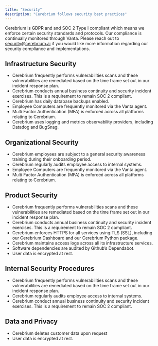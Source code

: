 ```yaml
---
title: "Security"
description: "Cerebrium follows security best practices"
---
```


Cerebrium is GDPR and and SOC 2 Type I compliant which means we enforce certain security standards and protocols. Our compliance is continually monitored through Vanta. Please reach out to security@cerebrium.ai if you would like more information regarding our security compliance and implementations.

## Infrastructure Security

- Cerebrium frequently performs vulnerabilities scans and these vulnerabilities are remediated based on the time frame set out in our incident response plan.
- Cerebrium conducts annual business continuity and security incident exercises. This is a requirement to remain SOC 2 compliant.
- Cerebrium has daily database backups enabled.
- Employee Computers are frequently monitored via the Vanta agent.
- Multi Factor Authentication (MFA) is enforced across all platforms relating to Cerebrium.
- Cerebrium uses logging and metrics observability providers, including Datadog and BugSnag.

## Organizational Security

- Cerebrium employees are subject to a general security awareness training during their onboarding period.
- Cerebrium regularly audits employee access to internal systems.
- Employee Computers are frequently monitored via the Vanta agent.
- Multi Factor Authentication (MFA) is enforced across all platforms relating to Cerebrium.

## Product Security

- Cerebrium frequently performs vulnerabilities scans and these vulnerabilities are remediated based on the time frame set out in our incident response plan.
- Cerebrium conducts annual business continuity and security incident exercises. This is a requirement to remain SOC 2 compliant.
- Cerebrium enforces HTTPS for all services using TLS (SSL), including our Cerebrium Dashboard and our Cerebrium Python package.
- Cerebrium maintains access logs across all its infrastructure services.
- Software dependencies are audited by Github’s Dependabot.
- User data is encrypted at rest.

## Internal Security Procedures

- Cerebrium frequently performs vulnerabilities scans and these vulnerabilities are remediated based on the time frame set out in our incident response plan.
- Cerebrium regularly audits employee access to internal systems.
- Cerebrium conduct annual business continuity and security incident exercises. This is a requirement to remain SOC 2 compliant.

## Data and Privacy

- Cerebrium deletes customer data upon request
- User data is encrypted at rest.
